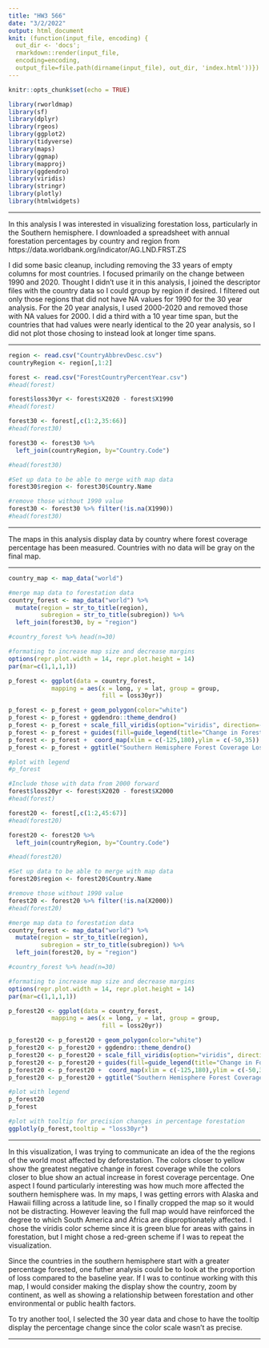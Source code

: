 ```yaml
---
title: "HW3 566"
date: "3/2/2022"
output: html_document
knit: (function(input_file, encoding) {
  out_dir <- 'docs';
  rmarkdown::render(input_file,
  encoding=encoding,
  output_file=file.path(dirname(input_file), out_dir, 'index.html'))})
---
```


```r
knitr::opts_chunk$set(echo = TRUE)
```

```r
library(rworldmap) 
library(sf)
library(dplyr)
library(rgeos)
library(ggplot2)
library(tidyverse)
library(maps)
library(ggmap)
library(mapproj)
library(ggdendro)
library(viridis)
library(stringr)
library(plotly)
library(htmlwidgets)
```

***   

In this analysis I was interested in visualizing forestation loss, particularly in the Southern hemisphere. I downloaded a spreadsheet with annual forestation percentages by country and region from https://data.worldbank.org/indicator/AG.LND.FRST.ZS

I did some basic cleanup, including removing the 33 years of empty columns for most countries. I focused primarily on the change between 1990 and 2020. Thought I didn't use it in this analysis, I joined the descriptor files with the country data so I could group by region if desired. I filtered out only those regions that did not have NA values for 1990 for the 30 year analysis. For the 20 year analysis, I used 2000-2020 and removed those with NA values for 2000. I did a third with a 10 year time span, but the countries that had values were nearly identical to the 20 year analysis, so I did not plot those chosing to instead look at longer time spans. 

***

```r
region <- read.csv("CountryAbbrevDesc.csv")
countryRegion <- region[,1:2]

forest <- read.csv("ForestCountryPercentYear.csv")
#head(forest)

forest$loss30yr <- forest$X2020 - forest$X1990
#head(forest)  

forest30 <- forest[,c(1:2,35:66)]
#head(forest30)

forest30 <- forest30 %>%
  left_join(countryRegion, by="Country.Code")

#head(forest30)

#Set up data to be able to merge with map data
forest30$region <- forest30$Country.Name

#remove those without 1990 value
forest30 <- forest30 %>% filter(!is.na(X1990))
#head(forest30)
```

***   
The maps in this analysis display data by country where forest coverage percentage has been measured.  Countries with no data will be gray on the final map.      

***   

```r
country_map <- map_data("world") 

#merge map data to forestation data
country_forest <- map_data("world") %>%
  mutate(region = str_to_title(region),
         subregion = str_to_title(subregion)) %>% 
  left_join(forest30, by = "region")

#country_forest %>% head(n=30)

#formating to increase map size and decrease margins
options(repr.plot.width = 14, repr.plot.height = 14)
par(mar=c(1,1,1,1))

p_forest <- ggplot(data = country_forest,
            mapping = aes(x = long, y = lat, group = group, 
                          fill = loss30yr))

p_forest <- p_forest + geom_polygon(color="white")
p_forest <- p_forest + ggdendro::theme_dendro()
p_forest <- p_forest + scale_fill_viridis(option="viridis", direction=-1)
p_forest <- p_forest + guides(fill=guide_legend(title="Change in Forest Coverage Percentage 1990 - 2020"))
p_forest <- p_forest +  coord_map(xlim = c(-125,180),ylim = c(-50,35))
p_forest <- p_forest + ggtitle("Southern Hemisphere Forest Coverage Loss 1990-2020") + theme(plot.title = element_text(size=22)) + theme(legend.position="bottom")

#plot with legend
#p_forest
```



```r
#Include those with data from 2000 forward
forest$loss20yr <- forest$X2020 - forest$X2000
#head(forest)  

forest20 <- forest[,c(1:2,45:67)]
#head(forest20)

forest20 <- forest20 %>%
  left_join(countryRegion, by="Country.Code")

#head(forest20)

#Set up data to be able to merge with map data
forest20$region <- forest20$Country.Name

#remove those without 1990 value
forest20 <- forest20 %>% filter(!is.na(X2000))
#head(forest20)
```

```r

#merge map data to forestation data
country_forest <- map_data("world") %>%
  mutate(region = str_to_title(region),
         subregion = str_to_title(subregion)) %>% 
  left_join(forest20, by = "region")

#country_forest %>% head(n=30)

#formating to increase map size and decrease margins
options(repr.plot.width = 14, repr.plot.height = 14)
par(mar=c(1,1,1,1))

p_forest20 <- ggplot(data = country_forest,
            mapping = aes(x = long, y = lat, group = group, 
                          fill = loss20yr))

p_forest20 <- p_forest20 + geom_polygon(color="white")
p_forest20 <- p_forest20 + ggdendro::theme_dendro()
p_forest20 <- p_forest20 + scale_fill_viridis(option="viridis", direction=-1)
p_forest20 <- p_forest20 + guides(fill=guide_legend(title="Change in Forest Coverage Percentage 2000 - 2020"))
p_forest20 <- p_forest20 +  coord_map(xlim = c(-125,180),ylim = c(-50,35))
p_forest20 <- p_forest20 + ggtitle("Southern Hemisphere Forest Coverage Loss 2000-2020") + theme(plot.title = element_text(size=22)) + theme(legend.position="bottom")

#plot with legend
p_forest20
p_forest
```
```r
#plot with tooltip for precision changes in percentage forestation
ggplotly(p_forest,tooltip = "loss30yr")
```


***   

In this visualization, I was trying to communicate an idea of the the regions of the world most affected by deforestation. The colors closer to yellow show the greatest negative change in forest coverage while the colors closer to blue show an actual increase in forest coverage percentage. One aspect I found particularly interesting was how much more affected the southern hemisphere was. In my maps, I was getting errors with Alaska and Hawaii filling across a latitude line, so I finally cropped the map so it would not be distracting. However leaving the full map would have reinforced the degree to which South America and Africa are disproptionately affected. I chose the viridis color scheme since it is green blue for areas with gains in forestation, but I might chose a red-green scheme if I was to repeat the visualization. 

Since the countries in the southern hemisphere start with a greater percentage forested, one futher analysis could be to look at the proportion of loss compared to the baseline year. If I was to continue working with this map, I would consider making the display show the country, zoom by continent, as well as showing a relationship between forestation and other environmental or public health factors.

To try another tool, I selected the 30 year data and chose to have the tooltip display the percentage change since the color scale wasn't as precise. 

***

